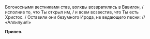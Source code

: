 Богоносными вестниками став, волхвы возвратились в Вавилон, / исполнив то, что Ты открыл им, / и всем возвестив, что Ты есть Христос. / Оставили они безумного Ирода, не ведающего песни: // «Аллилуия!»

**Припев.**
